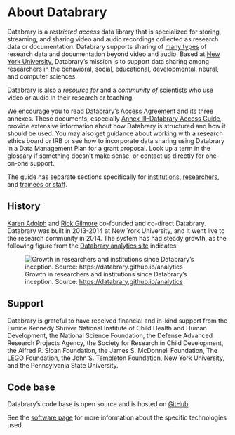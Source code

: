 # About Databrary {.unnumbered}

Databrary is a *restricted access* data library that is specialized for storing, streaming, and sharing video and audio recordings collected as research data or documentation. 
Databrary supports sharing of [many types](https://nyu.databrary.org/asset/formats) of research data and documentation beyond video and audio. 
Based at [New York University](https://www.nyu.edu), Databrary's mission is to support data sharing among researchers in the behavioral, social, educational, developmental, neural, and computer sciences.

Databrary is also a *resource for* and a *community of* scientists who use video or audio in their research or teaching.

We encourage you to read [Databrary's Access Agreement](../appendices/access_agreement.qmd) and its three annexes. 
These documents, especially [Annex III--Databrary Access Guide](../appendices/access_agreement.qmd#daa_annex_III), provide extensive information about how Databrary is structured and how it should be used. 
You may also get guidance about working with a research ethics board or IRB or see how to incorporate data sharing using Databrary in a Data Management Plan for a grant proposal. 
Look up a term in the glossary if something doesn't make sense, or contact us directly for one-on-one support.

The guide has separate sections specifically for [institutions](../for-institutions/background.html), [researchers](../for-investigators/background.qmd), and [trainees or staff](../for-affiliates/background.qmd).

## History {-}

[Karen Adolph](https://as.nyu.edu/faculty/karen-adolph.html) and [Rick Gilmore](https://psych.la.psu.edu/people/rog1_/) co-founded and co-direct Databrary.
Databrary was built in 2013-2014 at New York University, and it went live to the research community in 2014.
The system has had steady growth, as the following figure from the [Databrary analytics site](https://databrary.github.io/analytics) indicates:

![Growth in researchers and institutions since Databrary's inception. Source: <https://databrary.github.io/analytics>](https://databrary.github.io/analytics/include/img/fig-databrary-inst-invest-timeseries-1.png){#fig-analytics-invest-inst fig-align="center"}

## Support {-}

Databrary is grateful to have received financial and in-kind support from the Eunice Kennedy Shriver National Institute of Child Health and Human Development, the National Science Foundation, the Defense Advanced Research Projects Agency, the Society for Research in Child Development, the Alfred P. Sloan Foundation, the James S. McDonnell Foundation, The LEGO Foundation, the John S. Templeton Foundation, New York University, and the Pennsylvania State University.

## Code base {-}

Databrary's code base is open source and is hosted on [GitHub](https://github.com/databrary).

See the [software page](../more-information/software.qmd) for more information about the specific technologies used.

<!-- ## Why should I use Databrary? {-} -->

<!-- Videos are expensive and time consuming to collect. It is likely that another researcher could answer their research questions by utilizing my videos. -->

<!-- Many granting agencies require that data are shared. Databrary is a way to share video data and link the published papers and other repositories (e.g. GitHub) to it. -->

<!-- ## What is my role? {-} -->

<!-- ### As an Institution {-} -->

<!-- Institutions are responsible for overseeing the researchers at their institution and for monitoring their use of Databrary and its resources. -->

<!-- ### As a Researcher {-} -->

<!-- I must have human subjects training (e.g. [CITI](https://about.citiprogram.org/) training), be employed at an institution that has an ethics or [Institutional Review Board](https://www.fda.gov/regulatory-information/search-fda-guidance-documents/institutional-review-boards-frequently-asked-questions), and be able to conduct independent research at my institution. -->

<!-- I would like to reuse or upload data to Databrary. I need to read and sign a Databrary Access agreement and its' Annexes (I, II, III) before I may be authorized. -->

<!-- I can sponsor lab staff/students that are working on my projects to see my data or others data on Databrary. -->

<!-- ### As a Student or Staff {-} -->

<!-- I can only use non-public content on Databrary AFTER my supervisor has been granted authorization by their institution. This may take longer than I anticipate, so I will ask for authorization as early as possible. I must also have human subjects training (e.g. [CITI](https://about.citiprogram.org/) training). -->
